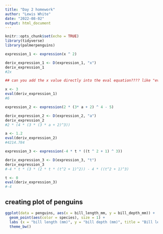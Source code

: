 ```yaml
---
title: "Day 2 homework"
author: "Lewis White"
date: "2022-08-02"
output: html_document
---
```


```r
knitr::opts_chunk$set(echo = TRUE)
library(tidyverse)
library(palmerpenguins)
```



```r
expression_1 <- expression(x ^ 2)

deriv_expression_1 <- D(expression_1, "x")
deriv_expression_1
#2x

## can you add the x value directly into the eval equation???? like "eval(deriv_expression_1, x = 3)"

x <- 3
eval(deriv_expression_1)
#6

expression_2 <- expression(2 * (3* a + 2) ^ 4 - 5)

deriv_expression_2 <- D(expression_2, "a")
deriv_expression_2
#2 * (4 * (3 * (3 * a + 2)^3))

a <- 1.2
eval(deriv_expression_2)
#4214.784

expression_3 <- expression(-4 * t * ((t ^ 2 + 1) ^ 3))

deriv_expression_3 <- D(expression_3, "t")
deriv_expression_3
#-4 * t * (3 * (2 * t * (t^2 + 1)^2)) - 4 * ((t^2 + 1)^3)

t <- 0
eval(deriv_expression_3)
#-4
```



## creating plot of penguins

```r
ggplot(data = penguins, aes(x = bill_length_mm, y = bill_depth_mm)) +
  geom_point(aes(color = species), size = 1) +
  labs (x = "bill length (mm)", y = "bill depth (mm)", title = "Bill length and depth of penguins") + 
  theme_bw()
```


